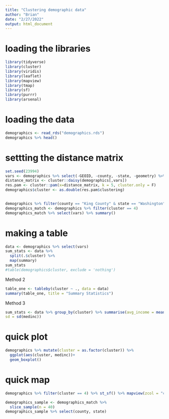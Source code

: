```yaml
---
title: "Clustering demographic data"
author: "Brian"
date: "2/27/2022"
output: html_document
---
```


# loading the libraries
```r
library(tidyverse)
library(cluster)
library(viridis)
library(leaflet)
library(mapview)
library(tmap)
library(sf)
library(purrr)
library(arsenal)
```

# loading the data
```r
demographics <- read_rds("demographics.rds")
demographics %>% head()
```

# settting the distance matrix
```r
set.seed(23994)
vars <- demographics %>% select(-GEOID, -county, -state, -geometry) %>% colnames()
distance_matrix <- cluster::daisy(demographics[,vars])
res.pam <- cluster::pam(x=distance_matrix, k = 5, cluster.only = F)
demographics$cluster <- as.double(res.pam$clustering) 
                              
```

```r
demographics %>% filter(county == "King County" & state == "Washington") %>% select(cluster)
demographics_match <- demographics %>% filter(cluster == 4)
demographics_match %>% select(vars) %>% summary()
```

# making a table
```r
data <- demographics %>% select(vars) 
sum_stats <- data %>%                            
  split(.$cluster) %>%
  map(summary)
sum_stats
#table(demographics$cluster, exclude = 'nothing')
```
Method 2
```r
table_one <- tableby(cluster ~ ., data = data)
summary(table_one, title = "Summary Statistics")
```
Method 3
```r
sum_stats <- data %>% group_by(cluster) %>% summarise(avg_income = mean(medinc),
sd = sd(medinc))
```

# quick plot
```r
demographics %>% mutate(cluster = as.factor(cluster)) %>%
  ggplot(aes(cluster, medinc))+
  geom_boxplot()
```



# quick map
```r
demographics %>% filter(cluster == 4) %>% st_sf() %>% mapview(zcol = "cluster")
```

```r
demographics_sample <- demographics_match %>%
  slice_sample(n = 40)
demographics_sample %>% select(county, state)
```

